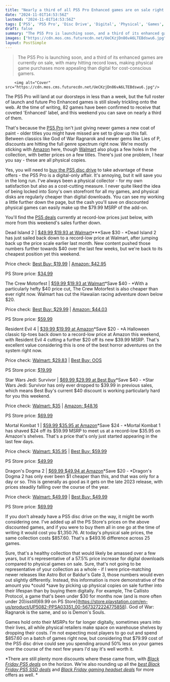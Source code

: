 ```yaml
---
title: "Nearly a third of all PS5 Pro Enhanced games are on sale right now - which means I definitely need a disc drive"
date: "2024-11-01T14:53:56Z"
lastmod: "2024-11-01T14:53:56Z"
tags: ['PS5', 'PS5 Pro', 'Disc Drive', 'Digital', 'Physical', 'Games', 'Deals', 'Sales', 'Amazon', 'Walmart', 'Best Buy', 'Black Friday']
draft: false
summary: "The PS5 Pro is launching soon, and a third of its enhanced games are currently on sale, with many hitting record lows, making physical game purchases more appealing than digital for cost-conscious gamers."
images: ["https://cdn.mos.cms.futurecdn.net/UeCKzjDn86vA6LTEBdswu6.jpg"]
layout: PostSimple
---
```

> The PS5 Pro is launching soon, and a third of its enhanced games are currently on sale, with many hitting record lows, making physical game purchases more appealing than digital for cost-conscious gamers.


        <img alt="Cover" src="https://cdn.mos.cms.futurecdn.net/UeCKzjDn86vA6LTEBdswu6.jpg"/>
        
The PS5 Pro will land at our doorsteps in less than a week, but the full roster of launch and future Pro Enhanced games is still slowly trickling onto the web. At the time of writing, 82 games have been confirmed to receive that coveted 'Enhanced' label, and this weekend you can save on nearly a third of them.

That's because the [PS5 Pro](https://www.gamesradar.com/ps5-pro-guide/) isn't just giving newer games a new coat of paint - older titles you might have missed are set to glow up this fall. Between classics like God of War Ragnarok and newer gems like Lies of P, discounts are hitting the full genre spectrum right now. We're mostly sticking with [Amazon](https://target.georiot.com/Proxy.ashx?tsid=8426&GR_URL=https%3A%2F%2Famazon.com%2Fs%3Fk%3Dps5%2Bgames%26crid%3D1IDAAG7D5JLY9%26sprefix%3Dps5%2Bgame%252Caps%252C280%26ref%3Dnb_sb_noss_1%26tag%3Dhawk-future-20%26ascsubtag%3Dgrd-us-4237089488148923412-20) here, though [Walmart](https://goto.walmart.com/c/1943169/565706/9383?subId1=grd-us-1237870690952598578&sharedId=grd-us&u=https%3A%2F%2Fwww.walmart.com%2Fsearch%3Fq%3Dps5%2Bgames) also plugs a few holes in the collection, with better prices on a few titles. There's just one problem, I hear you say - these are all physical copies.

Yes, you will need to [buy the PS5 disc drive](https://www.gamesradar.com/hardware/where-to-buy-the-ps5-disc-drive/) to take advantage of these offers - the PS5 Pro is a digital-only affair. It's annoying, but it will save you in the long run. I've always been a physical collector - for my own satisfaction but also as a cost-cutting measure. I never quite liked the idea of being locked into Sony's own storefront for all my games, and physical disks are regularly cheaper than digital downloads. You can see my working a little further down the page, but the cash you'll save on discounted physical games can easily make up the $79.99 MSRP of the add-on.

You'll find the [PS5 deals](https://www.gamesradar.com/ps5-price-bundle-deals/) currently at record-low prices just below, with more from this weekend's sales further down.

Dead Island 2 | [$49.99 $19.93 at Walmart](https://goto.walmart.com/c/1943169/565706/9383?subId1=grd-us-1842002633898769408&sharedId=hawk&u=https%3A%2F%2Fwww.walmart.com%2Fip%2FDead-Island-2-PlayStation-5%2F5212541857)***Save $30 - *Dead Island 2 has just sailed back down to a record-low price at Walmart, after jumping back up the price scale earlier last month. New content pushed those numbers further towards $40 over the last few weeks, but we're back to its cheapest position yet this weekend. 

Price check: [Best Buy: $19.99](https://shop-links.co/link?publisher_slug=future&exclusive=1&u1=grd-us-1842002633898769408&url=https%3A%2F%2Fwww.bestbuy.com%2Fsite%2Fdead-island-2-playstation-5%2F6517772.p&article_name=Nearly%20a%20third%20of%20all%20PS5%20Pro%20Enhanced%20games%20are%20on%20sale%20right%20now%20-%20which%20means%20I%20definitely%20need%20a%20disc%20drive&article_url=https%3A%2F%2Fwww.gamesradar.com%2Fgames%2Fnearly-a-third-of-all-ps5-pro-enhanced-games-are-on-sale-right-now-which-means-i-definitely-need-a-disc-drive%2F%2Fgames%2Fnearly-a-third-of-all-ps5-pro-enhanced-games-are-on-sale-right-now-which-means-i-definitely-need-a-disc-drive) | [Amazon: $42.95](https://target.georiot.com/Proxy.ashx?tsid=8426&GR_URL=https%3A%2F%2Famazon.com%2FDead-Island-Day-PlayStation-5%2Fdp%2FB0B94THZRT%3Ftag%3Dhawk-future-20%26ascsubtag%3Dgrd-us-1842002633898769408-20)

PS Store price: [$34.99](https://store.playstation.com/en-us/product/UP2047-PPSA03098_00-DI2MAINSIEAPS500)[](https://target.georiot.com/Proxy.ashx?tsid=8426&GR_URL=https%3A%2F%2Famazon.com%2FDead-Island-Day-PlayStation-5%2Fdp%2FB0B94THZRT%3Ftag%3Dhawk-future-20%26ascsubtag%3Dgrd-us-1842002633898769408-20)

The Crew Motorfest | [$59.99 $19.93 at Walmart](https://goto.walmart.com/c/1943169/565706/9383?subId1=grd-us-1842002633898769408&sharedId=hawk&u=https%3A%2F%2Fwww.walmart.com%2Fip%2FThe-Crew-Motorfest-PlayStation-5%2F2029538168)*Save $40 - *With a particularly hefty $40 price cut, The Crew Motorfest is also cheaper than ever right now. Walmart has cut the Hawaiian racing adventure down below $20. 

Price check: [Best Buy: $29.99](https://shop-links.co/link?publisher_slug=future&exclusive=1&u1=grd-us-1842002633898769408&url=https%3A%2F%2Fwww.bestbuy.com%2Fsite%2Fthe-crew-motorfest-standard-edition-playstation-5%2F6548067.p&article_name=Nearly%20a%20third%20of%20all%20PS5%20Pro%20Enhanced%20games%20are%20on%20sale%20right%20now%20-%20which%20means%20I%20definitely%20need%20a%20disc%20drive&article_url=https%3A%2F%2Fwww.gamesradar.com%2Fgames%2Fnearly-a-third-of-all-ps5-pro-enhanced-games-are-on-sale-right-now-which-means-i-definitely-need-a-disc-drive%2F%2Fgames%2Fnearly-a-third-of-all-ps5-pro-enhanced-games-are-on-sale-right-now-which-means-i-definitely-need-a-disc-drive) | [Amazon: $44.03](https://target.georiot.com/Proxy.ashx?tsid=8426&GR_URL=https%3A%2F%2Famazon.com%2FCrew-Motorfest-Standard-PS5-PlayStation-5%2Fdp%2FB0D2577RLX%3Ftag%3Dhawk-future-20%26ascsubtag%3Dgrd-us-1842002633898769408-20)

PS Store price: [$59.99](https://store.playstation.com/en-us/product/UP0001-CUSA26571_00-THECREWORL000000)

Resident Evil 4 | [$39.99 $19.99 at Amazon](https://target.georiot.com/Proxy.ashx?tsid=8426&GR_URL=https%3A%2F%2Famazon.com%2FResident-Evil-4-PS5-PlayStation-5%2Fdp%2FB0BJTKYLCB%3Ftag%3Dhawk-future-20%26ascsubtag%3Dgrd-us-1842002633898769408-20)*Save $20 - *A Halloween classic tip-toes back down to a record-low price at Amazon this weekend, with Resident Evil 4 cutting a further $20 off its new $39.99 MSRP. That's excellent value considering this is one of the best horror adventures on the system right now. 

Price check: [Walmart: $29.83](https://goto.walmart.com/c/1943169/565706/9383?subId1=grd-us-1842002633898769408&sharedId=hawk&u=https%3A%2F%2Fwww.walmart.com%2Fip%2FResident-Evil-4-PlayStation-5%2F1433893503) | [Best Buy: OOS](https://shop-links.co/link?st=Resident+Evil+4&_dyncharset=UTF-8&_dynSessConf=&id=pcat17071&type=page&sc=Global&cp=1&nrp=&sp=&qp=&list=n&af=true&iht=y&usc=All+Categories&ks=960&keys=keys&publisher_slug=future&exclusive=1&u1=grd-us-1842002633898769408&url=https%3A%2F%2Fwww.bestbuy.com%2Fsite%2Fsearchpage.jsp%3Fst%3DResident%2BEvil%2B4%26_dyncharset%3DUTF-8%26_dynSessConf%3D%26id%3Dpcat17071%26type%3Dpage%26sc%3DGlobal%26cp%3D1%26nrp%3D%26sp%3D%26qp%3D%26list%3Dn%26af%3Dtrue%26iht%3Dy%26usc%3DAll%2BCategories%26ks%3D960%26keys%3Dkeys&article_name=Nearly%20a%20third%20of%20all%20PS5%20Pro%20Enhanced%20games%20are%20on%20sale%20right%20now%20-%20which%20means%20I%20definitely%20need%20a%20disc%20drive&article_url=https%3A%2F%2Fwww.gamesradar.com%2Fgames%2Fnearly-a-third-of-all-ps5-pro-enhanced-games-are-on-sale-right-now-which-means-i-definitely-need-a-disc-drive%2F%2Fgames%2Fnearly-a-third-of-all-ps5-pro-enhanced-games-are-on-sale-right-now-which-means-i-definitely-need-a-disc-drive)

PS Store price: [$19.99](https://store.playstation.com/en-us/product/UP0102-PPSA07411_00-RE4RMAINGAME0000)

Star Wars Jedi: Survivor | [$69.99 $29.99 at Best Buy](https://shop-links.co/link?publisher_slug=future&exclusive=1&u1=grd-us-1842002633898769408&url=https%3A%2F%2Fwww.bestbuy.com%2Fsite%2Fstar-wars-jedi-survivor-standard-edition-playstation-5%2F6528657.p&article_name=Nearly%20a%20third%20of%20all%20PS5%20Pro%20Enhanced%20games%20are%20on%20sale%20right%20now%20-%20which%20means%20I%20definitely%20need%20a%20disc%20drive&article_url=https%3A%2F%2Fwww.gamesradar.com%2Fgames%2Fnearly-a-third-of-all-ps5-pro-enhanced-games-are-on-sale-right-now-which-means-i-definitely-need-a-disc-drive%2F%2Fgames%2Fnearly-a-third-of-all-ps5-pro-enhanced-games-are-on-sale-right-now-which-means-i-definitely-need-a-disc-drive)*Save $40 - *Star Wars Jedi: Survivor has only ever dropped to $39.99 in previous sales, which means Best Buy's current $40 discount is working particularly hard for you this weekend. 

Price check: [Walmart: $35](https://goto.walmart.com/c/1943169/565706/9383?subId1=grd-us-1842002633898769408&sharedId=hawk&u=https%3A%2F%2Fwww.walmart.com%2Fip%2FStar-Wars-Jedi-Survivor-PlayStation-5%2F1515791379) | [Amazon: $48.16](https://target.georiot.com/Proxy.ashx?tsid=8426&GR_URL=https%3A%2F%2Famazon.com%2FStar-Wars-Jedi-Survivor-Playstation-5%2Fdp%2FB0BPD4JMWT%3Ftag%3Dhawk-future-20%26ascsubtag%3Dgrd-us-1842002633898769408-20)

PS Store price: [$69.99](https://store.playstation.com/en-us/product/UP0006-PPSA07783_00-APPLEJACKGAME000)

Mortal Kombat 1 | [$59.99 $35.95 at Amazon](https://target.georiot.com/Proxy.ashx?tsid=8426&GR_URL=https%3A%2F%2Famazon.com%2FWarner-Bros-Interactive-Entertainment-5051892243315%2Fdp%2FB0C5DS8QJ7%3Ftag%3Dhawk-future-20%26ascsubtag%3Dgrd-us-1842002633898769408-20)*Save $24 - *Mortal Kombat 1 has shaved $24 off its $59.99 MSRP to meet us at a record-low $35.95 on Amazon's shelves. That's a price that's only just started appearing in the last few days. 

Price check: [Walmart: $35.95](https://goto.walmart.com/c/1943169/565706/9383?subId1=grd-us-1842002633898769408&sharedId=hawk&u=https%3A%2F%2Fwww.walmart.com%2Fip%2FMortal-Kombat-1-PS5-EU-Version-Region-Free%2F5250735832) | [Best Buy: $59.99](https://shop-links.co/link?publisher_slug=future&exclusive=1&u1=grd-us-1842002633898769408&url=https%3A%2F%2Fwww.bestbuy.com%2Fsite%2Fmortal-kombat-1-standard-edition-playstation-5%2F6546107.p&article_name=Nearly%20a%20third%20of%20all%20PS5%20Pro%20Enhanced%20games%20are%20on%20sale%20right%20now%20-%20which%20means%20I%20definitely%20need%20a%20disc%20drive&article_url=https%3A%2F%2Fwww.gamesradar.com%2Fgames%2Fnearly-a-third-of-all-ps5-pro-enhanced-games-are-on-sale-right-now-which-means-i-definitely-need-a-disc-drive%2F%2Fgames%2Fnearly-a-third-of-all-ps5-pro-enhanced-games-are-on-sale-right-now-which-means-i-definitely-need-a-disc-drive)

PS Store price: [$49.99](https://store.playstation.com/en-us/product/UP1018-PPSA07570_00-MKONE00000000000)

Dragon's Dogma 2 | [$69.99 $49.94 at Amazon](https://target.georiot.com/Proxy.ashx?tsid=8426&GR_URL=https%3A%2F%2Famazon.com%2FDragons-Dogma-2-PS5-PlayStation-5%2Fdp%2FB0CP349RP1%3Ftag%3Dhawk-future-20%26ascsubtag%3Dgrd-us-1842002633898769408-20)*Save $20 - *Dragon's Dogma 2 has only ever been $1 cheaper than this, and that was only for a day or so. This is generally as good as it gets on the late 2023 release, with prices steadily fallling over the course of the year. 

Price check: [Walmart: $49.99](https://goto.walmart.com/c/1943169/565706/9383?subId1=grd-us-1842002633898769408&sharedId=hawk&u=https%3A%2F%2Fwww.walmart.com%2Fip%2FDragon-s-Dogma-2-PlayStation-5%2F5265004509) | [Best Buy: $49.99](https://shop-links.co/link?publisher_slug=future&exclusive=1&u1=grd-us-1842002633898769408&url=https%3A%2F%2Fwww.bestbuy.com%2Fsite%2Fdragons-dogma-2-playstation-5%2F6568821.p&article_name=Nearly%20a%20third%20of%20all%20PS5%20Pro%20Enhanced%20games%20are%20on%20sale%20right%20now%20-%20which%20means%20I%20definitely%20need%20a%20disc%20drive&article_url=https%3A%2F%2Fwww.gamesradar.com%2Fgames%2Fnearly-a-third-of-all-ps5-pro-enhanced-games-are-on-sale-right-now-which-means-i-definitely-need-a-disc-drive%2F%2Fgames%2Fnearly-a-third-of-all-ps5-pro-enhanced-games-are-on-sale-right-now-which-means-i-definitely-need-a-disc-drive)[](https://shop-links.co/link?publisher_slug=future&exclusive=1&u1=grd-us-1842002633898769408&url=https%3A%2F%2Fwww.bestbuy.com%2Fsite%2Fdragons-dogma-2-playstation-5%2F6568821.p&article_name=Nearly%20a%20third%20of%20all%20PS5%20Pro%20Enhanced%20games%20are%20on%20sale%20right%20now%20-%20which%20means%20I%20definitely%20need%20a%20disc%20drive&article_url=https%3A%2F%2Fwww.gamesradar.com%2Fgames%2Fnearly-a-third-of-all-ps5-pro-enhanced-games-are-on-sale-right-now-which-means-i-definitely-need-a-disc-drive%2F%2Fgames%2Fnearly-a-third-of-all-ps5-pro-enhanced-games-are-on-sale-right-now-which-means-i-definitely-need-a-disc-drive)

PS Store price: [$69.99](https://store.playstation.com/en-us/product/UP0102-PPSA09663_00-DD2GAME000000000)



If you don't already have a PS5 disc drive on the way, it might be worth considering one. I've added up all the PS Store's prices on the above discounted games, and if you were to buy them all in one go at the time of writing it would cost you $1,350.76. At today's physical sale prices, the same collection costs $857.60. That's a $493.16 difference across 25 games.

Sure, that's a healthy collection that would likely be amassed over a few years, but it's representative of a 57.5% price increase for digital downloads compared to physical games on sale. Sure, that's not going to be representative of your collection as a whole - if I were price-matching newer releases like Astro Bot or Baldur's Gate 3, those numbers would even out slightly differently. Instead, this information is more demonstrative of the amount you *could *save by picking up physical copies on sale further into their lifespan than by buying them digitally. For example, The Callisto Protocol, a game that's been under $30 for months now (and is more often under $20) is still [$69.99 on PS Store](https://store.playstation.com/en-us/product/UP5082-PPSA03351_00-5673272224775858). God of War: Ragnarok is the same, and so is Demon's Souls.

Games hold onto their MSRPs for far longer digitally, sometimes years into their lives, all while physical retailers make space on warehouse shelves by dropping their costs. I'm not expecting most players to go out and spend $857.60 on a batch of games right now, but considering that $79.99 cost of the PS5 disc drive could see you spending around 50% less on your games over the course of the next few years I'd say it's well worth it. [](https://store.playstation.com/en-us/product/UP9000-PPSA01342_00-DEMONSSOULS00000)[](https://store.playstation.com/en-us/product/UP5082-PPSA03351_00-5673272224775858)

*There are still plenty more discounts where these came from, with *[<em>Black Friday PS5 deals</em>](https://www.gamesradar.com/black-friday-ps5-deals-sales/)* on the horizon. We're also rounding up all the *[<em>best Black Friday PS5 SSD deals</em>](https://www.gamesradar.com/black-friday-ps5-ssd-deals/)* and *[<em>Black Friday gaming headset deals</em>](https://www.gamesradar.com/black-friday-gaming-headset-deals-sales/)* for more offers as well. *
        
